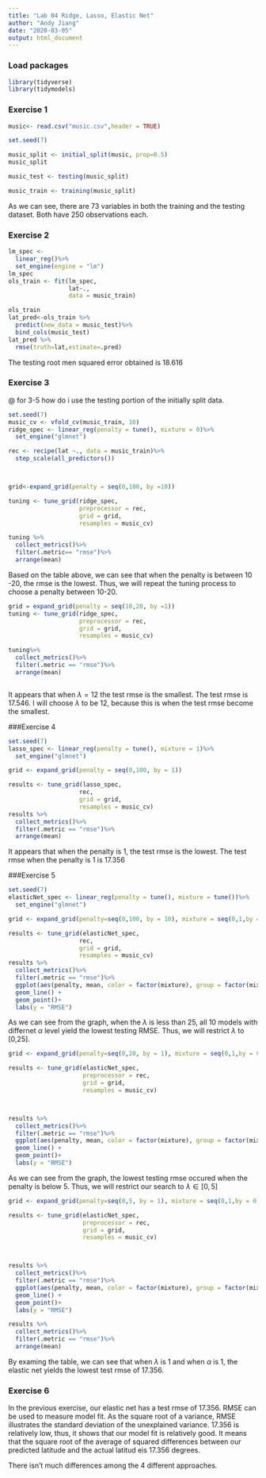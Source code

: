 ```yaml
---
title: "Lab 04 Ridge, Lasso, Elastic Net"
author: "Andy Jiang"
date: "2020-03-05"
output: html_document
---
```


### Load packages

```r
library(tidyverse) 
library(tidymodels)
```

### Exercise 1

```r
music<- read.csv("music.csv",header = TRUE)

set.seed(7)

music_split <- initial_split(music, prop=0.5)
music_split

music_test <- testing(music_split)

music_train <- training(music_split)
```

As we can see, there are 73 variables in both the training and the testing dataset. Both have 250 observations each. 

### Exercise 2

```r

lm_spec <-
  linear_reg()%>%
  set_engine(engine = "lm")
lm_spec
ols_train <- fit(lm_spec,
                 lat~.,
                 data = music_train)

ols_train
lat_pred<-ols_train %>%
  predict(new_data = music_test)%>%
  bind_cols(music_test)
lat_pred %>%
  rmse(truth=lat,estimate=.pred)


```

The testing root men squared error obtained is 18.616

### Exercise 3

$@$ for 3-5 how do i use the testing portion of the initially split data. 


```r
set.seed(7)
music_cv <- vfold_cv(music_train, 10)
ridge_spec <- linear_reg(penalty = tune(), mixture = 0)%>%
  set_engine("glmnet")

rec <- recipe(lat ~., data = music_train)%>%
  step_scale(all_predictors())



grid<-expand_grid(penalty = seq(0,100, by =10))

tuning <- tune_grid(ridge_spec,
                    preprocessor = rec,
                    grid = grid,
                    resamples = music_cv)

tuning %>%
  collect_metrics()%>%
  filter(.metric== "rmse")%>%
  arrange(mean)

```
Based on the table above, we can see that when the penalty is between 10 -20, the rmse is the lowest. Thus, we will repeat the tuning process to choose a penalty between 10-20. 

```r
grid = expand_grid(penalty = seq(10,20, by =1))
tuning <- tune_grid(ridge_spec,
                    preprocessor = rec,
                    grid = grid,
                    resamples = music_cv)

tuning%>%
  collect_metrics()%>%
  filter(.metric == "rmse")%>%
  arrange(mean)



```

It appears that when $\lambda = 12$ the test rmse is the smallest. The test rmse is 17.546. I will choose $\lambda$ to be 12, because this is when the test rmse become the smallest. 

###Exercise 4

```r
set.seed(7)
lasso_spec <- linear_reg(penalty = tune(), mixture = 1)%>%
  set_engine("glmnet")

grid <- expand_grid(penalty = seq(0,100, by = 1))

results <- tune_grid(lasso_spec, 
                    rec,
                    grid = grid, 
                    resamples = music_cv)
results %>%
  collect_metrics()%>%
  filter(.metric == "rmse")%>%
  arrange(mean)

```

It appears that when the penalty is 1, the test rmse is the lowest. The test rmse when the penalty is 1 is 17.356

###Exercise 5

```r
set.seed(7)
elasticNet_spec <- linear_reg(penalty = tune(), mixture = tune())%>%
  set_engine("glmnet")

grid <- expand_grid(penalty=seq(0,100, by = 10), mixture = seq(0,1,by = 0.1))

results <- tune_grid(elasticNet_spec, 
                    rec,
                    grid = grid, 
                    resamples = music_cv)
results %>%
  collect_metrics()%>%
  filter(.metric == "rmse")%>%
  ggplot(aes(penalty, mean, color = factor(mixture), group = factor(mixture))) + 
  geom_line() + 
  geom_point()+
  labs(y = "RMSE")


```

As we can see from the graph, when the $\lambda$ is less than 25, all 10 models with differnet $\alpha$ level yield the lowest testing RMSE. Thus, we will restrict $\lambda$ to [0,25]. 


```r
grid <- expand_grid(penalty=seq(0,20, by = 1), mixture = seq(0,1,by = 0.1))

results <- tune_grid(elasticNet_spec, 
                     preprocessor = rec,
                     grid = grid, 
                     resamples = music_cv)



results %>%
  collect_metrics()%>%
  filter(.metric == "rmse")%>%
  ggplot(aes(penalty, mean, color = factor(mixture), group = factor(mixture))) + 
  geom_line() + 
  geom_point()+
  labs(y = "RMSE")

```

As we can see from the graph, the lowest testing rmse occured when the penalty is below 5. Thus, we will restrict our search to $\lambda\in[0,5]$

```r
grid <- expand_grid(penalty=seq(0,5, by = 1), mixture = seq(0,1,by = 0.1))

results <- tune_grid(elasticNet_spec, 
                     preprocessor = rec,
                     grid = grid, 
                     resamples = music_cv)



results %>%
  collect_metrics()%>%
  filter(.metric == "rmse")%>%
  ggplot(aes(penalty, mean, color = factor(mixture), group = factor(mixture))) + 
  geom_line() + 
  geom_point()+
  labs(y = "RMSE")

results %>%
  collect_metrics()%>%
  filter(.metric == "rmse")%>%
  arrange(mean)
```

By examing the table, we can see that when $\lambda$ is 1 and when $\alpha$ is 1, the elastic net yields the lowest test rmse of 17.356. 


### Exercise 6

In the previous exercise, our elastic net has a test rmse of 17.356. RMSE can be used to measure model fit. As the square root of a variance, RMSE illustrates the standard deviation of the unexplained variance. 17.356 is relatively low, thus, it shows that our model fit is relatively good. It means that the square root of the average of squared differences between our predicted latitude and the actual latitud eis 17.356 degrees. 

There isn't much differences among the 4 different approaches. 



